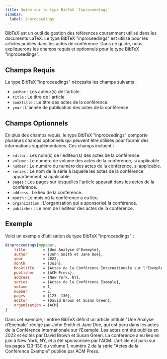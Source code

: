 ```yaml
---
title: Guide sur le type BibTeX `Inproceedings`
sidebar:
  label: inproceedings
---
```



BibTeX est un outil de gestion des références couramment utilisé dans les documents LaTeX. Le type BibTeX "inproceedings" est utilisé pour les articles publiés dans les actes de conférence. Dans ce guide, nous expliquerons les champs requis et optionnels pour le type BibTeX "inproceedings".

<CiteDrive/>

## Champs Requis

Le type BibTeX "inproceedings" nécessite les champs suivants :

-   `author` : Les auteur(s) de l'article.
-   `title` : Le titre de l'article.
-   `booktitle` : Le titre des actes de la conférence.
-   `year` : L'année de publication des actes de la conférence.

## Champs Optionnels

En plus des champs requis, le type BibTeX "inproceedings" comporte plusieurs champs optionnels qui peuvent être utilisés pour fournir des informations supplémentaires. Ces champs incluent :

-   `editor` : Les nom(s) de l'éditeur(s) des actes de la conférence.
-   `volume` : Le numéro de volume des actes de la conférence, si applicable.
-   `number` : Le numéro du numéro des actes de la conférence, si applicable.
-   `series` : Le nom de la série à laquelle les actes de la conférence appartiennent, si applicable.
-   `pages` : Les pages sur lesquelles l'article apparaît dans les actes de la conférence.
-   `address` : Le lieu de la conférence.
-   `month` : Le mois où la conférence a eu lieu.
-   `organization` : L'organisation qui a sponsorisé la conférence.
-   `publisher` : Le nom de l'éditeur des actes de la conférence.

## Exemple

Voici un exemple d'utilisation du type BibTeX "inproceedings" :

```bibtex
@inproceedings{mypaper,
	title        = {Une Analyse d'Exemple},
	author       = {John Smith et Jane Doe},
	year         = 2022,
	month        = {Juin},
	booktitle    = {Actes de la Conférence Internationale sur l'Exemple},
	publisher    = {ACM Press},
	address      = {New York, NY},
	series       = {Actes de la Conférence Exemple},
	volume       = 1,
	number       = 2,
	pages        = {123--130},
	editor       = {David Brown et Susan Green},
	organization = {ACM}
}
```

Dans cet exemple, l'entrée BibTeX définit un article intitulé "Une Analyse d'Exemple" rédigé par John Smith et Jane Doe, qui est paru dans les actes de la Conférence Internationale sur l'Exemple. Les actes ont été publiés en 2022 et édités par David Brown et Susan Green. La conférence a eu lieu en juin à New York, NY, et a été sponsorisée par l'ACM. L'article est paru sur les pages 123-130 du volume 1, numéro 2 de la série "Actes de la Conférence Exemple" publiée par ACM Press.
